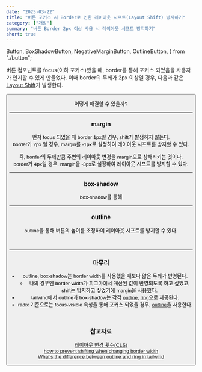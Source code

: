 ```yaml
---
date: "2025-03-22"
title: "버튼 포커스 시 Border로 인한 레이아웃 시프트(Layout Shift) 방지하기"
category: ["개발"]
summary: "버튼 Border 2px 이상 사용 시 레이아웃 시프트 방지하기"
short: true
---
```


  Button,
  BoxShadowButton,
  NegativeMarginButton,
  OutlineButton,
} from "./button";

버튼 컴포넌트를 focus(이하 포커스)했을 때, border를 통해 포커스 되었음을 사용자가 인지할 수 있게 만들었다. 이때 border의 두께가 2px 이상일 경우, 다음과 같은 [Layout Shift](https://web.dev/articles/cls?hl=ko)가 발생한다.

<Button />

어떻게 해결할 수 있을까?

---

### margin

<NegativeMarginButton />

먼저 focus 되었을 때 border 1px일 경우, shift가 발생하지 않는다.  
border가 2px 일 경우, margin를 -1px로 설정하여 레이아웃 시프트를 방지할 수 있다.

즉, border의 두께만큼 주변의 레이아웃 변경을 margin으로 상쇄시키는 것이다.  
border가 4px일 경우, margin을 -3px로 설정하여 레이아웃 시프트를 방지할 수 있다.

---

### box-shadow

<BoxShadowButton />

box-shadow를 통해

---

### outline

<OutlineButton />

outline을 통해 버튼의 높이를 조정하여 레이아웃 시프트를 방지할 수 있다.

<br />

---

### 마무리

- outline, box-shadow는 border width를 사용했을 때보다 얇은 두께가 반영된다.
  - 나의 경우엔 border-width가 피그마에서 계산된 값이 반영되도록 하고 싶었고, shift는 방지하고 싶었기에 margin을 사용했다.
- tailwind에서 outline과 box-shadow는 각각 [outline](https://v3.tailwindcss.com/docs/outline-width), [ring](https://v3.tailwindcss.com/docs/ring-width)으로 제공된다.
- radix 기준으로는 focus-visible 속성을 통해 포커스 되었을 경우, [outline](https://github.com/radix-ui/themes/blob/2a0e253b713bfb8b3e4bcb6cca946f642b7ffd5d/packages/radix-ui-themes/src/components/_internal/base-button.css#L166-L168)을 사용한다.

<br />

### 참고자료

[레이아웃 변경 횟수(CLS)](https://web.dev/articles/cls?hl=ko)  
[how to prevent shifting when changing border width](https://stackoverflow.com/questions/19248985/how-to-prevent-shifting-when-changing-border-width)  
[What's the difference between outline and ring in tailwind](https://stackoverflow.com/questions/75649221/whats-the-difference-between-outline-and-ring-in-tailwind)
